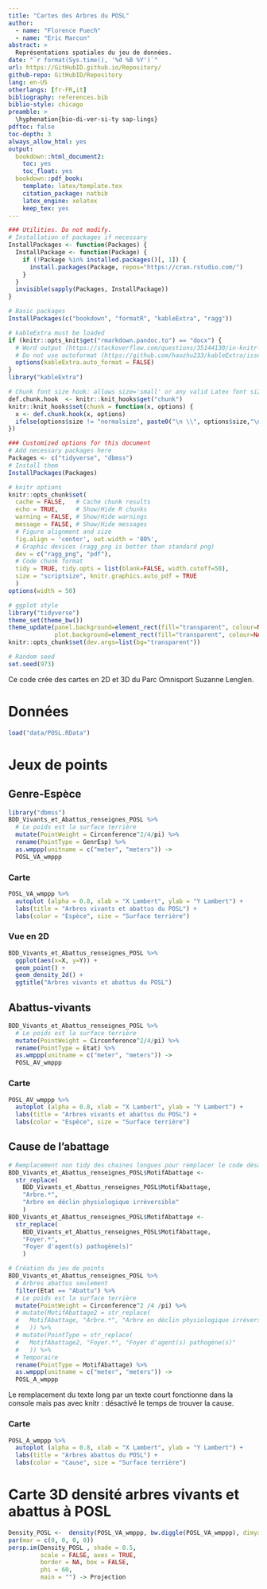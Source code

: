 ```yaml
---
title: "Cartes des Arbres du POSL"
author:
  - name: "Florence Puech"
  - name: "Eric Marcon"
abstract: >
  Représentations spatiales du jeu de données.
date: "`r format(Sys.time(), '%d %B %Y')`"
url: https://GitHubID.github.io/Repository/
github-repo: GitHubID/Repository
lang: en-US
otherlangs: [fr-FR,it]
bibliography: references.bib
biblio-style: chicago
preamble: >
  \hyphenation{bio-di-ver-si-ty sap-lings}
pdftoc: false
toc-depth: 3
always_allow_html: yes
output:
  bookdown::html_document2:
    toc: yes
    toc_float: yes
  bookdown::pdf_book:
    template: latex/template.tex
    citation_package: natbib
    latex_engine: xelatex
    keep_tex: yes
---
```


```r
### Utilities. Do not modify.
# Installation of packages if necessary
InstallPackages <- function(Packages) {
  InstallPackage <- function(Package) {
    if (!Package %in% installed.packages()[, 1]) {
      install.packages(Package, repos="https://cran.rstudio.com/")
    }
  }
  invisible(sapply(Packages, InstallPackage))
}

# Basic packages
InstallPackages(c("bookdown", "formatR", "kableExtra", "ragg"))

# kableExtra must be loaded 
if (knitr::opts_knit$get("rmarkdown.pandoc.to") == "docx") {
  # Word output (https://stackoverflow.com/questions/35144130/in-knitr-how-can-i-test-for-if-the-output-will-be-pdf-or-word)
  # Do not use autoformat (https://github.com/haozhu233/kableExtra/issues/308)
  options(kableExtra.auto_format = FALSE)
}
library("kableExtra")

# Chunk font size hook: allows size='small' or any valid Latex font size in chunk options
def.chunk.hook  <- knitr::knit_hooks$get("chunk")
knitr::knit_hooks$set(chunk = function(x, options) {
  x <- def.chunk.hook(x, options)
  ifelse(options$size != "normalsize", paste0("\n \\", options$size,"\n\n", x, "\n\n \\normalsize"), x)
})
```

```r
### Customized options for this document
# Add necessary packages here
Packages <- c("tidyverse", "dbmss")
# Install them
InstallPackages(Packages)

# knitr options
knitr::opts_chunk$set(
  cache = FALSE,   # Cache chunk results
  echo = TRUE,     # Show/Hide R chunks
  warning = FALSE, # Show/Hide warnings
  message = FALSE, # Show/Hide messages
  # Figure alignment and size
  fig.align = 'center', out.width = '80%',
  # Graphic devices (ragg_png is better than standard png)
  dev = c("ragg_png", "pdf"),
  # Code chunk format
  tidy = TRUE, tidy.opts = list(blank=FALSE, width.cutoff=50),
  size = "scriptsize", knitr.graphics.auto_pdf = TRUE
  )
options(width = 50)

# ggplot style
library("tidyverse")
theme_set(theme_bw())
theme_update(panel.background=element_rect(fill="transparent", colour=NA),
             plot.background=element_rect(fill="transparent", colour=NA))
knitr::opts_chunk$set(dev.args=list(bg="transparent"))

# Random seed
set.seed(973)
```

Ce code crée des cartes en 2D et 3D du Parc Omnisport Suzanne Lenglen.

# Données

```r
load("data/POSL.RData")
```

# Jeux de points

## Genre-Espèce

```r
library("dbmss")
BDD_Vivants_et_Abattus_renseignes_POSL %>% 
  # Le poids est la surface terrière
  mutate(PointWeight = Circonference^2/4/pi) %>% 
  rename(PointType = GenrEsp) %>% 
  as.wmppp(unitname = c("meter", "meters")) -> 
  POSL_VA_wmppp
```

### Carte

```r
POSL_VA_wmppp %>% 
  autoplot (alpha = 0.8, xlab = "X Lambert", ylab = "Y Lambert") +
  labs(title = "Arbres vivants et abattus du POSL") +
  labs(color = "Espèce", size = "Surface terrière")
```

### Vue en 2D

```r
BDD_Vivants_et_Abattus_renseignes_POSL %>% 
  ggplot(aes(x=X, y=Y)) + 
  geom_point() + 
  geom_density_2d() + 
  ggtitle("Arbres vivants et abattus du POSL") 

```

## Abattus-vivants

```r
BDD_Vivants_et_Abattus_renseignes_POSL %>% 
  # Le poids est la surface terrière
  mutate(PointWeight = Circonference^2/4/pi) %>% 
  rename(PointType = Etat) %>% 
  as.wmppp(unitname = c("meter", "meters")) -> 
  POSL_AV_wmppp
```
### Carte

```r
POSL_AV_wmppp %>% 
  autoplot (alpha = 0.8, xlab = "X Lambert", ylab = "Y Lambert") +
  labs(title = "Arbres vivants et abattus du POSL") +
  labs(color = "Espèce", size = "Surface terrière")
```

## Cause de l'abattage

```r
# Remplacement non tidy des chaines longues pour remplacer le code désactivé
BDD_Vivants_et_Abattus_renseignes_POSL$MotifAbattage <- 
  str_replace(
    BDD_Vivants_et_Abattus_renseignes_POSL$MotifAbattage, 
    "Arbre.*", 
    "Arbre en déclin physiologique irréversible"
    )
BDD_Vivants_et_Abattus_renseignes_POSL$MotifAbattage <- 
  str_replace(
    BDD_Vivants_et_Abattus_renseignes_POSL$MotifAbattage, 
    "Foyer.*", 
    "Foyer d'agent(s) pathogène(s)"
    )

# Création du jeu de points
BDD_Vivants_et_Abattus_renseignes_POSL %>% 
  # Arbres abattus seulement
  filter(Etat == "Abattu") %>% 
  # Le poids est la surface terrière
  mutate(PointWeight = Circonference^2 /4 /pi) %>% 
  # mutate(MotifAbattage2 = str_replace(
  #   MotifAbattage, "Arbre.*", "Arbre en déclin physiologique irréversible"
  #   )) %>%
  # mutate(PointType = str_replace(
  #   MotifAbattage2, "Foyer.*", "Foyer d'agent(s) pathogène(s)"
  #   )) %>%
  # Temporaire
  rename(PointType = MotifAbattage) %>% 
  as.wmppp(unitname = c("meter", "meters")) -> 
  POSL_A_wmppp
```

Le remplacement du texte long par un texte court fonctionne dans la console mais pas avec knitr : désactivé le temps de trouver la cause.


### Carte

```r
POSL_A_wmppp %>% 
  autoplot (alpha = 0.8, xlab = "X Lambert", ylab = "Y Lambert") +
  labs(title = "Arbres abattus du POSL") +
  labs(color = "Cause", size = "Surface terrière")
```


# Carte 3D densité arbres vivants et abattus à POSL

```r
Density_POSL <-  density(POSL_VA_wmppp, bw.diggle(POSL_VA_wmppp), dimyx=c(128, 128))
par(mar = c(0, 0, 0, 0))
persp.im(Density_POSL , shade = 0.5,
         scale = FALSE, axes = TRUE,
         border = NA, box = FALSE,
         phi = 60,  
         main = "") -> Projection
```

